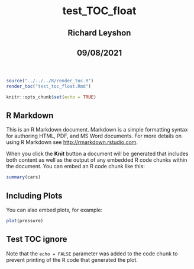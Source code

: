 <html lang="en">
  <header>
    <title> test_TOC_float</title>
    <h1 id="title toc-ignore"> test_TOC_float</h1>
    <h2 class="header_h2s toc-ignore"> Richard Leyshon</h2>
    <h2 class="header_h2s toc-ignore"> 09/08/2021</h2>
  </header>
  <body>


```r
source("../../../R/render_toc.R")
render_toc("test_toc_float.Rmd")
```


```r
knitr::opts_chunk$set(echo = TRUE)
```

## R Markdown

This is an R Markdown document. Markdown is a simple formatting syntax for authoring HTML, PDF, and MS Word documents. For more details on using R Markdown see <http://rmarkdown.rstudio.com>.

When you click the **Knit** button a document will be generated that includes both content as well as the output of any embedded R code chunks within the document. You can embed an R code chunk like this:

```r
summary(cars)
```

## Including Plots

You can also embed plots, for example:

```r
plot(pressure)
```

## Test TOC ignore {.toc-ignore}


Note that the `echo = FALSE` parameter was added to the code chunk to prevent printing of the R code that generated the plot.</body>
</html>
